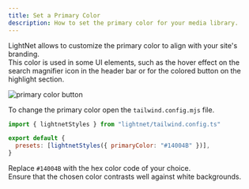 ```yaml
---
title: Set a Primary Color
description: How to set the primary color for your media library.
---
```


LightNet allows to customize the primary color to align with your site's branding.  
This color is used in some UI elements, such as the hover effect on the search magnifier icon in the header bar
or for the colored button on the highlight section.

![primary color button](./images/primary-color-button.webp)

To change the primary color open the `tailwind.config.mjs` file.

```js title="tailwind.config.mjs"
import { lightnetStyles } from "lightnet/tailwind.config.ts"

export default {
  presets: [lightnetStyles({ primaryColor: "#14004B" })],
}
```

Replace `#14004B` with the hex color code of your choice.  
Ensure that the chosen color contrasts well against white backgrounds.